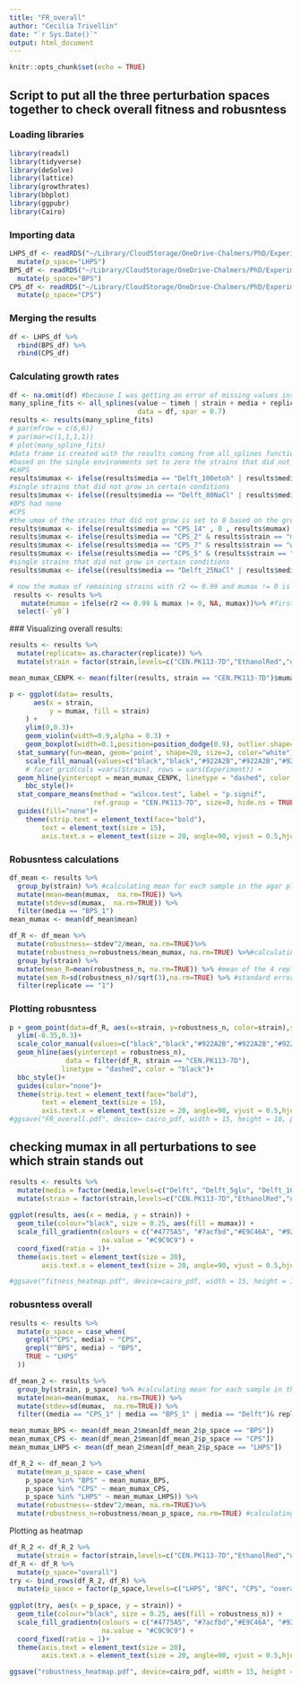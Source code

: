```yaml
---
title: "FR_overall"
author: "Cecilia Trivellin"
date: "`r Sys.Date()`"
output: html_document
---
```


```r
knitr::opts_chunk$set(echo = TRUE)
```
## Script to put all the three perturbation spaces together to check overall fitness and robusntess 

### Loading libraries
```r
library(readxl)
library(tidyverse)
library(deSolve)
library(lattice)
library(growthrates)
library(bbplot)
library(ggpubr)
library(Cairo)
```

### Importing data
```r
LHPS_df <- readRDS("~/Library/CloudStorage/OneDrive-Chalmers/PhD/Experimental_Data/Robusntess application on existing dataset/R_scripts/genetic_markers_robustness/LHPS.rds") %>%
  mutate(p_space="LHPS")
BPS_df <- readRDS("~/Library/CloudStorage/OneDrive-Chalmers/PhD/Experimental_Data/Robusntess application on existing dataset/R_scripts/genetic_markers_robustness/BPS.rds") %>%
  mutate(p_space="BPS")
CPS_df <- readRDS("~/Library/CloudStorage/OneDrive-Chalmers/PhD/Experimental_Data/Robusntess application on existing dataset/R_scripts/genetic_markers_robustness/CPS.rds") %>%
  mutate(p_space="CPS")
```

### Merging the results
```r
df <- LHPS_df %>%
  rbind(BPS_df) %>%
  rbind(CPS_df)
```

### Calculating growth rates
```r
df <- na.omit(df) #because I was getting an error of missing values insmooth splines
many_spline_fits <- all_splines(value ~ timeh | strain + media + replicate + p_space,
                                data = df, spar = 0.7)
results <- results(many_spline_fits) 
# par(mfrow = c(6,6))
# par(mar=c(1,1,1,1))
# plot(many_spline_fits)
#data frame is created with the results coming from all_splines function
#based on the single environments set to zero the strains that did not grow (as done in the single scripts)
#LHPS
results$mumax <- ifelse(results$media == "Delft_100etoh" | results$media == "Delft_pH3", 0 , results$mumax) #none of the strains grew with Delft_100etoh or pH3
#single strains that did not grow in certain conditions 
results$mumax <- ifelse((results$media == "Delft_80NaCl" | results$media == "Delft_FA2" | results$media == "SCH100") & results$strain == "met28Δ", 0 , results$mumax)
#BPS had none
#CPS 
#the umax of the strains that did not grow is set to 0 based on the growth curves above
results$mumax <- ifelse(results$media == "CPS_14" , 0 , results$mumax)
results$mumax <- ifelse(results$media == "CPS_2" & results$strain == "msh3Δ" & results$replicate == "3", 0 , results$mumax) 
results$mumax <- ifelse(results$media == "CPS_7" & results$strain == "wwm1Δ" , 0 , results$mumax) 
results$mumax <- ifelse(results$media == "CPS_5" & (results$strain == "rps14aΔ" | results$strain == "tir3Δ" | results$strain == "CEN.PK113-7D") & (results$replicate == "2" | results$replicate == "3"), 0 , results$mumax) 
#single strains that did not grow in certain conditions 
results$mumax <- ifelse((results$media == "Delft_25NaCl" | results$media == "Delft_FA2" | results$media == "SCH100") & results$strain == "met28Δ", 0 , results$mumax)

# now the mumax of remaining strains with r2 <= 0.99 and mumax != 0 is set to NA
 results <- results %>%
   mutate(mumax = ifelse(r2 <= 0.99 & mumax != 0, NA, mumax))%>% #first I convert all the mumax values <0.99 to NA as the approximation of the function is not reiable 
  select(-`y0`)
```
 
 ### Visualizing overall results:
```r
results <- results %>%
  mutate(replicate= as.character(replicate)) %>%
  mutate(strain = factor(strain,levels=c("CEN.PK113-7D","EthanolRed","qdr1","met28","mrp13","hcm1","gbp2","rps14a","rps14b","oca4","msh3", "bch1", "wwm1","hlj1", "tir3", "sma2"))) 

mean_mumax_CENPK <- mean(filter(results, strain == "CEN.PK113-7D")$mumax)

p <- ggplot(data= results, 
      aes(x = strain,
          y = mumax, fill = strain)
    ) +
    ylim(0,0.3)+
    geom_violin(width=0.9,alpha = 0.3) +
    geom_boxplot(width=0.1,position=position_dodge(0.9), outlier.shape=NA)+
  stat_summary(fun=mean, geom='point', shape=20, size=3, color="white") +
    scale_fill_manual(values=c("black","black","#922A2B","#922A2B","#922A2B","#E2C140","#E2C140","#E2C140","#E2C140","#E2C140","#E2C140", "#4775A5", "#4775A5", "#4775A5", "#4775A5", "#4775A5")) +
    # facet_grid(cols =vars(Strain), rows = vars(Experiment)) +
  geom_hline(yintercept = mean_mumax_CENPK, linetype = "dashed", color = "black")+
    bbc_style()+
  stat_compare_means(method = "wilcox.test", label = "p.signif", 
                     ref.group = "CEN.PK113-7D", size=8, hide.ns = TRUE)+
  guides(fill="none")+
    theme(strip.text = element_text(face="bold"),
        text = element_text(size = 15),
        axis.text.x = element_text(size = 20, angle=90, vjust = 0.5,hjust = 1))
```

### Robusntess calculations 
```r
df_mean <- results %>%
  group_by(strain) %>% #calculating mean for each sample in the agar plate 
  mutate(mean=mean(mumax,  na.rm=TRUE)) %>%
  mutate(stdev=sd(mumax,  na.rm=TRUE)) %>%
  filter(media == "BPS_1")
mean_mumax <- mean(df_mean$mean) 

df_R <- df_mean %>%
  mutate(robustness=-stdev^2/mean, na.rm=TRUE)%>%
  mutate(robustness_n=robustness/mean_mumax, na.rm=TRUE) %>%#calculating normalized robustness with the mean of all strains and all experiments
  group_by(strain) %>%
  mutate(mean_R=mean(robustness_n, na.rm=TRUE)) %>% #mean of the 4 replicates per sample coming from the 4 different plates
  mutate(sem_R=sd(robustness_n)/sqrt(3),na.rm=TRUE) %>% #standard error = standard deviation of the sampling distribution/sqrt n of samples
  filter(replicate == "1")
```
### Plotting robusntess 
```r
p + geom_point(data=df_R, aes(x=strain, y=robustness_n, color=strain),size=5)+
  ylim(-0.35,0.3)+
  scale_color_manual(values=c("black","black","#922A2B","#922A2B","#922A2B","#E2C140","#E2C140","#E2C140","#E2C140","#E2C140","#E2C140", "#4775A5", "#4775A5", "#4775A5", "#4775A5", "#4775A5")) +
  geom_hline(aes(yintercept = robustness_n), 
              data = filter(df_R, strain == "CEN.PK113-7D"),
             linetype = "dashed", color = "black")+
  bbc_style()+
  guides(color="none")+
  theme(strip.text = element_text(face="bold"),
        text = element_text(size = 15),
        axis.text.x = element_text(size = 20, angle=90, vjust = 0.5,hjust = 1))
#ggsave("FR_overall.pdf", device= cairo_pdf, width = 15, height = 10, path = "~/Library/CloudStorage/OneDrive-Chalmers/PhD/Experimental_Data/Robusntess application on existing dataset/R_scripts/genetic_markers_robustness/plots/overall_new")
```
## checking mumax in all perturbations to see which strain stands out 
```r
results <- results %>%
  mutate(media = factor(media,levels=c("Delft", "Delft_5glu", "Delft_100glu","Delft_NB", "Delft_pH3", "Delft-05VM", "Delft_25NaCl", "Delft_80NaCl",  "Delft_50etoh",  "Delft_100etoh", "Delft_AA2", "Delft_FA2",  "Delft_10LA", "Delft_HMF1", "eSSH20", "SCH100", "BPS_1", "BPS_2",  "BPS_3", "BPS_4", "BPS_5", "BPS_6", "BPS_7", "BPS_8", "BPS_9", "BPS_10", "BPS_11", "BPS_12", "BPS_13", "BPS_14", "BPS_15", "BPS_16", "CPS_1", "CPS_2",  "CPS_3", "CPS_4", "CPS_5", "CPS_6", "CPS_7", "CPS_8", "CPS_9", "CPS_10", "CPS_11", "CPS_12", "CPS_13", "CPS_14", "CPS_15", "CPS_16"))) %>%
  mutate(strain = factor(strain,levels=c("CEN.PK113-7D","EthanolRed","qdr1","met28","mrp13","hcm1","gbp2","rps14a","rps14b","oca4","msh3", "bch1", "wwm1","hlj1", "tir3", "sma2"))) 
      
ggplot(results, aes(x = media, y = strain)) + 
  geom_tile(colour="black", size = 0.25, aes(fill = mumax)) +
  scale_fill_gradientn(colours = c("#4775A5", "#7acfbd","#E9C46A", "#922A2B"),
                       na.value = "#C9C9C9") +
  coord_fixed(ratio = 1)+
  theme(axis.text = element_text(size = 20),
        axis.text.x = element_text(size = 20, angle=90, vjust = 0.5,hjust = 1))

#ggsave("fitness_heatmap.pdf", device=cairo_pdf, width = 15, height = 10, path = "~/Library/CloudStorage/OneDrive-Chalmers/PhD/Experimental_Data/Robusntess application on existing dataset/R_scripts/genetic_markers_robustness/plots/overall_new")
```
### robusntess overall 
```r
results <- results %>%
  mutate(p_space = case_when(
    grepl("^CPS", media) ~ "CPS",
    grepl("^BPS", media) ~ "BPS",
    TRUE ~ "LHPS"
  ))

df_mean_2 <- results %>%
  group_by(strain, p_space) %>% #calculating mean for each sample in the agar plate 
  mutate(mean=mean(mumax,  na.rm=TRUE)) %>%
  mutate(stdev=sd(mumax,  na.rm=TRUE)) %>%
  filter((media == "CPS_1" | media == "BPS_1" | media == "Delft")& replicate==1)

mean_mumax_BPS <- mean(df_mean_2$mean[df_mean_2$p_space == "BPS"])
mean_mumax_CPS <- mean(df_mean_2$mean[df_mean_2$p_space == "CPS"])
mean_mumax_LHPS <- mean(df_mean_2$mean[df_mean_2$p_space == "LHPS"])

df_R_2 <- df_mean_2 %>%
  mutate(mean_p_space = case_when(
    p_space %in% "BPS" ~ mean_mumax_BPS,
    p_space %in% "CPS" ~ mean_mumax_CPS,
    p_space %in% "LHPS" ~ mean_mumax_LHPS)) %>%
  mutate(robustness=-stdev^2/mean, na.rm=TRUE)%>%
  mutate(robustness_n=robustness/mean_p_space, na.rm=TRUE) #calculating normalized robustness with the mean of all strains and all experiment
```
Plotting as heatmap
```r
df_R_2 <- df_R_2 %>%
  mutate(strain = factor(strain,levels=c("CEN.PK113-7D","EthanolRed","qdr1","met28","mrp13","hcm1","gbp2","rps14a","rps14b","oca4","msh3", "bch1", "wwm1","hlj1", "tir3", "sma2"))) 
df_R <- df_R %>%
  mutate(p_space="overall") 
try <- bind_rows(df_R_2, df_R) %>%
  mutate(p_space = factor(p_space,levels=c("LHPS", "BPC", "CPS", "overall"))) 
      
ggplot(try, aes(x = p_space, y = strain)) + 
  geom_tile(colour="black", size = 0.25, aes(fill = robustness_n)) +
  scale_fill_gradientn(colours = c("#4775A5", "#7acfbd","#E9C46A", "#922A2B"),
                       na.value = "#C9C9C9") +
  coord_fixed(ratio = 1)+
  theme(axis.text = element_text(size = 20),
        axis.text.x = element_text(size = 20, angle=90, vjust = 0.5,hjust = 1))

ggsave("robustness_heatmap.pdf", device=cairo_pdf, width = 15, height = 10, path = "~/Library/CloudStorage/OneDrive-Chalmers/PhD/Experimental_Data/Robusntess application on existing dataset/R_scripts/genetic_markers_robustness/plots/overall_new")
```



